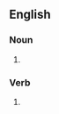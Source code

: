 {{also|gasconades}}

==English==

===Noun===
{{head|en|noun form}}

# {{plural of|en|Gasconade}}

===Verb===
{{head|en|verb form}}

# {{en-third-person singular of|Gasconade}}